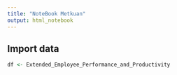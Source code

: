 ```yaml
---
title: "NoteBook Metkuan"
output: html_notebook
---
```


## Import data

```r
df <- Extended_Employee_Performance_and_Productivity
```
